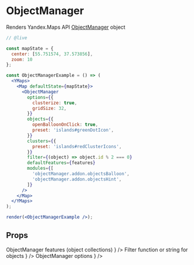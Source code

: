 


# ObjectManager

Renders Yandex.Maps API [ObjectManager][] object

```jsx
// @live

const mapState = {
  center: [55.751574, 37.573856],
  zoom: 10
};

const ObjectManagerExample = () => (
  <YMaps>
    <Map defaultState={mapState}>
      <ObjectManager
        options={{
          clusterize: true,
          gridSize: 32,
        }}
        objects={{
          openBalloonOnClick: true,
          preset: 'islands#greenDotIcon',
        }}
        clusters={{
          preset: 'islands#redClusterIcons',
        }}
        filter={(object) => object.id % 2 === 0}
        defaultFeatures={features}
        modules={[
          'objectManager.addon.objectsBalloon',
          'objectManager.addon.objectsHint',
        ]}
      />
    </Map>
  </YMaps>
);

render(<ObjectManagerExample />);
```

## Props

<Props>
  <PropItem
    name="defaultFeatures"
    secondaryName="features"
    type="Feature | FeatureCollection | Array<Feature | FeatureCollection>"
    description={
      <Link
        href="https://tech.yandex.com/maps/doc/jsapi/2.1/ref/reference/ObjectManager-docpage/#method_detail__add-param-objects"
      >
        ObjectManager features (object collections)
      </Link>
    }
  />
  <PropItem
    name="defaultFilter"
    secondaryName="filter"
    type="string | (f: Feature) => boolean"
    description={
      <Link
        href="https://tech.yandex.com/maps/doc/jsapi/2.1/ref/reference/ObjectManager-docpage/#method_detail__setFilter-param-filterFunction"
      >
        Filter function or string for objects
      </Link>
    }
  />
  <PropItem
    name="defaultOptions"
    secondaryName="options"
    type="Object"
    description={
      <Link
        href="https://tech.yandex.com/maps/doc/jsapi/2.1/ref/reference/ObjectManager-docpage/#ObjectManager__param-options"
      >
        ObjectManager options
      </Link>
    }
  />
  <PropItem
    name="defaultObjects"
    secondaryName="objects"
    type="Object"
    description={
      "ObjectManager objects options"
    }
  />
  <PropItem
    name="defaultClusters"
    secondaryName="clusters"
    type="Object"
    description={
      "ObjectManager clusters options"
    }
  />
  <CommonProps componentName="ObjectManager" />
</Props>

<Events 
  componentName="ObjectManager"
  url="https://tech.yandex.com/maps/doc/jsapi/2.1/ref/reference/ObjectManager-docpage/#ObjectManager__events-summary"
/>

[ObjectManager]: https://tech.yandex.com/maps/doc/jsapi/2.1/ref/reference/ObjectManager-docpage/